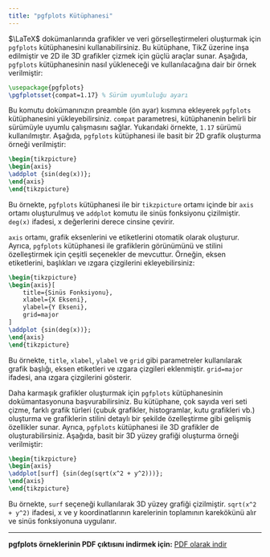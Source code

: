 ```yaml
---
title: "pgfplots Kütüphanesi"
---
```


$\LaTeX$ dokümanlarında grafikler ve veri görselleştirmeleri oluşturmak için `pgfplots` kütüphanesini kullanabilirsiniz. Bu kütüphane, TikZ üzerine inşa edilmiştir ve 2D ile 3D grafikler çizmek için güçlü araçlar sunar. Aşağıda, `pgfplots` kütüphanesinin nasıl yükleneceği ve kullanılacağına dair bir örnek verilmiştir:
```latex
\usepackage{pgfplots}
\pgfplotsset{compat=1.17} % Sürüm uyumluluğu ayarı
```
Bu komutu dokümanınızın preamble (ön ayar) kısmına ekleyerek `pgfplots` kütüphanesini yükleyebilirsiniz. `compat` parametresi, kütüphanenin belirli bir sürümüyle uyumlu çalışmasını sağlar. Yukarıdaki örnekte, `1.17` sürümü kullanılmıştır.
Aşağıda, `pgfplots` kütüphanesi ile basit bir 2D grafik oluşturma örneği verilmiştir:

```latex
\begin{tikzpicture}
\begin{axis}
\addplot {sin(deg(x))};
\end{axis}
\end{tikzpicture}
```
Bu örnekte, `pgfplots` kütüphanesi ile bir `tikzpicture` ortamı içinde bir `axis` ortamı oluşturulmuş ve `addplot` komutu ile sinüs fonksiyonu çizilmiştir. `deg(x)` ifadesi, x değerlerini derece cinsine çevirir.

`axis` ortamı, grafik eksenlerini ve etiketlerini otomatik olarak oluşturur. Ayrıca, `pgfplots` kütüphanesi ile grafiklerin görünümünü ve stilini özelleştirmek için çeşitli seçenekler de mevcuttur. Örneğin, eksen etiketlerini, başlıkları ve ızgara çizgilerini ekleyebilirsiniz:
```latex
\begin{tikzpicture}
\begin{axis}[
    title={Sinüs Fonksiyonu},
    xlabel={X Ekseni},
    ylabel={Y Ekseni},
    grid=major
]
\addplot {sin(deg(x))};
\end{axis}
\end{tikzpicture}
```

Bu örnekte, `title`, `xlabel`, `ylabel` ve `grid` gibi parametreler kullanılarak grafik başlığı, eksen etiketleri ve ızgara çizgileri eklenmiştir. `grid=major` ifadesi, ana ızgara çizgilerini gösterir.

Daha karmaşık grafikler oluşturmak için `pgfplots` kütüphanesinin dokümantasyonuna başvurabilirsiniz. Bu kütüphane, çok sayıda veri seti çizme, farklı grafik türleri (çubuk grafikler, histogramlar, kutu grafikleri vb.) oluşturma ve grafiklerin stilini detaylı bir şekilde özelleştirme gibi gelişmiş özellikler sunar. Ayrıca, `pgfplots` kütüphanesi ile 3D grafikler de oluşturabilirsiniz. Aşağıda, basit bir 3D yüzey grafiği oluşturma örneği verilmiştir:
```latex
\begin{tikzpicture}
\begin{axis}
\addplot[surf] {sin(deg(sqrt(x^2 + y^2)))};
\end{axis}
\end{tikzpicture}
```
Bu örnekte, `surf` seçeneği kullanılarak 3D yüzey grafiği çizilmiştir. `sqrt(x^2 + y^2)` ifadesi, x ve y koordinatlarının karelerinin toplamının karekökünü alır ve sinüs fonksiyonuna uygulanır.

---
**pgfplots örneklerinin PDF çıktısını indirmek için:**
[PDF olarak indir](../Tikz-kod/pgf_ornekleri.pdf)